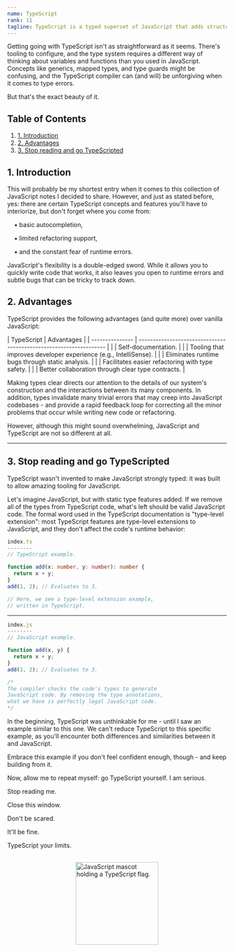 ```yaml
---
name: TypeScript
rank: 11
tagline: TypeScript is a typed superset of JavaScript that adds structure and catches type safety errors.
---
```



<LessonDescription name={frontmatter.name}>
  Getting going with TypeScript isn't as straightforward as it seems. There's tooling 
  to configure, and the type system requires a different way of thinking about variables 
  and functions than you used in JavaScript. Concepts like generics, mapped types, and 
  type guards might be confusing, and the TypeScript compiler can (and <span class="font-bold">will</span>) be unforgiving 
  when it comes to type errors.

  But that's the exact beauty of it.
</LessonDescription>

## Table of Contents

1. [1. Introduction](#1-introduction) 
2. [2. Advantages](#2-advantages)
3. [3. Stop reading and go TypeScripted](#3-stop-reading-and-go-typescripted)

<div class="reference">
  
  ## 1. Introduction 

  This will probably be my shortest entry when it comes to this collection of JavaScript 
  notes I decided to share. However, and just as stated before, yes: there are certain 
  TypeScript concepts and features you'll have to interiorize, but don't forget where you 
  come from: 
  
  &nbsp;&nbsp;&nbsp;&nbsp;▪ basic autocompletion, 
  
  &nbsp;&nbsp;&nbsp;&nbsp;▪ limited refactoring support, 
  
  &nbsp;&nbsp;&nbsp;&nbsp;▪ and the constant fear of runtime errors. 

  JavaScript's flexibility is a <span class="font-bold">double-edged sword</span>. While it allows you to quickly write code that 
  works, it also leaves you open to runtime errors and subtle bugs that can be tricky to track down. 

  ## 2. Advantages 

  TypeScript provides the following advantages (and quite more) over vanilla JavaScript:

  <div class="table-container">
  | <span class="font-bold">TypeScript</span>  | Advantages                                                          |
  | --------------- | ------------------------------------------------------------------  |
  |                 | Self-documentation.                                                 |
  |                 | Tooling that improves developer experience (e.g., IntelliSense).    |
  |                 | Eliminates runtime bugs through static analysis.                    |
  |                 | Facilitates easier refactoring with type safety.                    |
  |                 | Better collaboration through clear type contracts.                  |
  </div>

  Making types clear directs our attention to the details of our system's construction and the interactions 
  between its many components. In addition, <span class="font-bold">types invalidate many trivial errors</span> that may creep into JavaScript 
  codebases - and <span class="font-bold">provide a rapid feedback loop</span> for correcting all the minor problems that occur while writing 
  new code or refactoring.

  However, although this might sound overwhelming, JavaScript and TypeScript <span class="font-bold">are not so different</span> at all.

  ---

  ## 3. Stop reading and go TypeScripted

  TypeScript wasn't invented to make JavaScript strongly typed: it was built to <span class="font-bold">allow amazing tooling</span> for 
  JavaScript.

  Let's imagine JavaScript, but with static type features added. If we remove all of the types from TypeScript code, 
  what's left should be valid JavaScript code. The formal word used in the TypeScript documentation is "type-level extension": 
  most TypeScript features are <span class="font-bold">type-level extensions</span> to JavaScript, and they don't affect the code's runtime behavior:

  <StaticCodeContainer>

  ```ts
  index.ts 
  --------
  // TypeScript example.

  function add(x: number, y: number): number {
    return x + y;
  }
  add(1, 2); // Evaluates to 3.

  // Here, we see a type-level extension example, 
  // written in TypeScript.
  ```

  ---

  ```js
  index.js
  --------
  // JavaScript example. 

  function add(x, y) {
    return x + y;
  }
  add(1, 2); // Evaluates to 3.

  /* 
  The compiler checks the code's types to generate 
  JavaScript code. By removing the type annotations, 
  what we have is perfectly legal JavaScript code. 
  */
  ```

  </StaticCodeContainer>

  In the beginning, TypeScript was unthinkable for me - until I saw an example similar to this one. We can't reduce 
  TypeScript to this specific example, as you'll encounter both <span class="font-bold">differences and similarities</span> between it and JavaScript. 

  Embrace this example if you don't feel confident enough, though - and keep building from it.

  Now, allow me to repeat myself: <span class="font-bold">go TypeScript yourself</span>. I am serious.

  Stop reading me.

  Close this window. 

  Don't be scared.
  
  It'll be fine.

  TypeScript your limits. 

  <div style="display: flex; justify-content: center; padding-top: 1rem;">
    <img src="img/lesson/_typescript-flag.svg" alt="JavaScript mascot holding a TypeScript flag." width="190px" height="auto" align-items="center" />
  </div>

</div>
